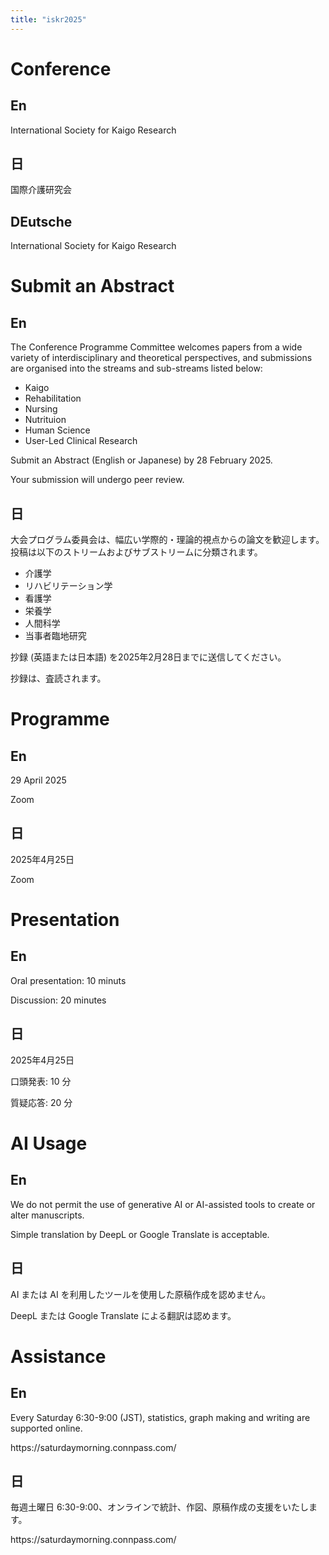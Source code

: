 ```yaml
---
title: "iskr2025"
---
```


# Conference

::: {.panel-tabset}
## En  {.unnumbered}

International Society for Kaigo Research

## 日   {.unnumbered}

国際介護研究会

## DEutsche

International Society for Kaigo Research

:::

# Submit an Abstract

::: {.panel-tabset}
## En  {.unnumbered}

The Conference Programme Committee welcomes papers from a wide variety of interdisciplinary and theoretical perspectives, and submissions are organised into the streams and sub-streams listed below:

- Kaigo
- Rehabilitation
- Nursing
- Nutrituion
- Human Science
- User-Led Clinical Research

Submit an Abstract (English or Japanese) by 28 February 2025.

Your submission will undergo peer review.

## 日   {.unnumbered}

大会プログラム委員会は、幅広い学際的・理論的視点からの論文を歓迎します。投稿は以下のストリームおよびサブストリームに分類されます。

- 介護学
- リハビリテーション学
- 看護学
- 栄養学
- 人間科学
- 当事者臨地研究

抄録 (英語または日本語) を2025年2月28日までに送信してください。

抄録は、査読されます。

:::

# Programme

::: {.panel-tabset}
## En  {.unnumbered}

29 April 2025

Zoom

## 日   {.unnumbered}

2025年4月25日

Zoom

:::

# Presentation

::: {.panel-tabset}
## En  {.unnumbered}

Oral presentation: 10 minuts

Discussion: 20 minutes

## 日   {.unnumbered}

2025年4月25日

口頭発表: 10 分

質疑応答: 20 分

:::

# AI Usage

::: {.panel-tabset}
## En  {.unnumbered}

We do not permit the use of generative AI or AI-assisted tools to create or alter  manuscripts. 

Simple translation by DeepL or Google Translate is acceptable.

## 日   {.unnumbered}

AI または AI を利用したツールを使用した原稿作成を認めません。

DeepL または Google Translate による翻訳は認めます。

:::

# Assistance

::: {.panel-tabset}
## En  {.unnumbered}

Every Saturday 6:30-9:00 (JST), statistics, graph making and writing are supported online.

https://saturdaymorning.connpass.com/

## 日   {.unnumbered}

毎週土曜日 6:30-9:00、オンラインで統計、作図、原稿作成の支援をいたします。

https://saturdaymorning.connpass.com/
:::


